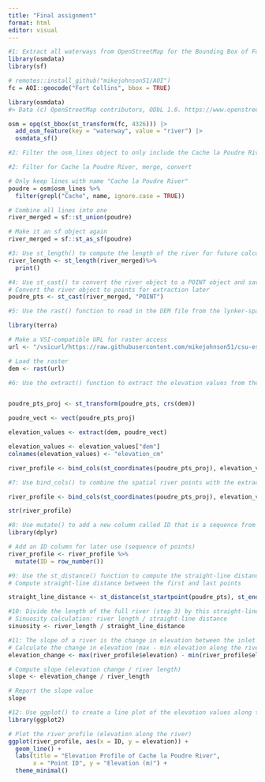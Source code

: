 ```yaml
---
title: "Final assignment"
format: html
editor: visual
---
```


```r
#1: Extract all waterways from OpenStreetMap for the Bounding Box of Fort Collins, CO
library(osmdata)
library(sf)

# remotes::install_github("mikejohnson51/AOI")
fc = AOI::geocode("Fort Collins", bbox = TRUE)

library(osmdata)
#> Data (c) OpenStreetMap contributors, ODbL 1.0. https://www.openstreetmap.org/copyright

osm = opq(st_bbox(st_transform(fc, 4326))) |>
  add_osm_feature(key = "waterway", value = "river") |>
  osmdata_sf()

```



```r
#2: Filter the osm_lines object to only include the Cache la Poudre River and merge the lines into a single line object with st_union(). Convert the object to a sf object with st_as_sf() when done.

#2: Filter for Cache la Poudre River, merge, convert

# Only keep lines with name "Cache la Poudre River"
poudre = osm$osm_lines %>%
  filter(grepl("Cache", name, ignore.case = TRUE))

# Combine all lines into one
river_merged = sf::st_union(poudre)

# Make it an sf object again
river_merged = sf::st_as_sf(poudre)

```


```r
#3: Use st_length() to compute the length of the river for future calculations
river_length <- st_length(river_merged)%>%
  print()
```

```r
#4: Use st_cast() to convert the river object to a POINT object and save it as poudre_pts for later extraction tasks
# Convert the river object to points for extraction later
poudre_pts <- st_cast(river_merged, "POINT")

```

```r
#5: Use the rast() function to read in the DEM file from the lynker-spatial S3 bucket shared in the last assignment. Be sure to use the vsis3 prefix!

library(terra)

# Make a VSI-compatible URL for raster access
url <- "/vsicurl/https://raw.githubusercontent.com/mikejohnson51/csu-ess-330/refs/heads/main/resources/foco-elev-cm.tif"

# Load the raster
dem <- rast(url)


```

```r
#6: Use the extract() function to extract the elevation values from the DEM at the points along the river


poudre_pts_proj <- st_transform(poudre_pts, crs(dem))

poudre_vect <- vect(poudre_pts_proj)

elevation_values <- extract(dem, poudre_vect)

elevation_values <- elevation_values["dem"]
colnames(elevation_values) <- "elevation_cm"

river_profile <- bind_cols(st_coordinates(poudre_pts_proj), elevation_values)

```

```r
#7: Use bind_cols() to combine the spatial river points with the extracted elevation values

river_profile <- bind_cols(st_coordinates(poudre_pts_proj), elevation_values)

str(river_profile)

```

```r
#8: Use mutate() to add a new column called ID that is a sequence from 1 to the number of points in the river (n())
library(dplyr)

# Add an ID column for later use (sequence of points)
river_profile <- river_profile %>%
  mutate(ID = row_number())


```

```r
#9: Use the st_distance() function to compute the straight-line distance between the first and last points in the river
# Compute straight-line distance between the first and last points

straight_line_distance <- st_distance(st_startpoint(poudre_pts), st_endpoint(poudre_pts))

```

```r
#10: Divide the length of the full river (step 3) by this straight-line distance to get the sinuosity. Report the value and what it means. Does this value make sense with respect to the complete Poudre River?
# Sinuosity calculation: river length / straight-line distance
sinuosity <- river_length / straight_line_distance

```

```r
#11: The slope of a river is the change in elevation between the inlet and outlet divided by the length of the river. Compute this value and report it. Remember the units of the elevation (cm) and of your length!
# Calculate the change in elevation (max - min elevation along the river)
elevation_change <- max(river_profile$elevation) - min(river_profile$elevation)

# Compute slope (elevation change / river length)
slope <- elevation_change / river_length

# Report the slope value
slope

```

```r
#12: Use ggplot() to create a line plot of the elevation values along the river. Be sure to use the ID column as the x-axis and the dem column as the y-axis. Add nice labels and themes to your chart
library(ggplot2)

# Plot the river profile (elevation along the river)
ggplot(river_profile, aes(x = ID, y = elevation)) +
  geom_line() +
  labs(title = "Elevation Profile of Cache la Poudre River",
       x = "Point ID", y = "Elevation (m)") +
  theme_minimal()

```

